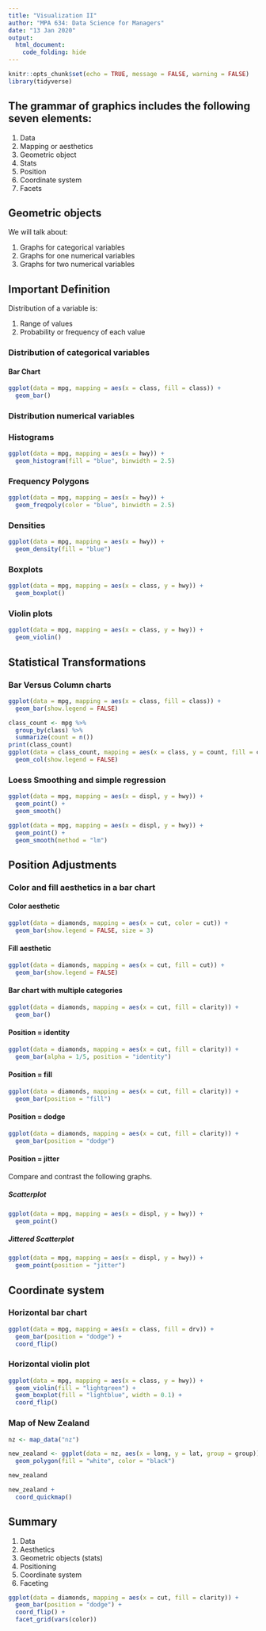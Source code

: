 ```yaml
---
title: "Visualization II"
author: "MPA 634: Data Science for Managers"
date: "13 Jan 2020"
output:
  html_document:
    code_folding: hide
---
```


```r
knitr::opts_chunk$set(echo = TRUE, message = FALSE, warning = FALSE)
library(tidyverse)
```

## The grammar of graphics includes the following seven elements:  
1.  Data
2.  Mapping or aesthetics
3.  Geometric object
4.  Stats
5.  Position
6.  Coordinate system
7.  Facets

## Geometric objects  

We will talk about:  

1.  Graphs for categorical variables
2.  Graphs for one numerical variables
3.  Graphs for two numerical variables

## Important Definition  

Distribution of a variable is:  

1. Range of values
2. Probability or frequency of each value  

### Distribution of  categorical variables

#### Bar Chart  

```r
ggplot(data = mpg, mapping = aes(x = class, fill = class)) +
  geom_bar()
```  

### Distribution numerical variables

### Histograms  

```r
ggplot(data = mpg, mapping = aes(x = hwy)) +
  geom_histogram(fill = "blue", binwidth = 2.5)
```  

### Frequency Polygons  

```r
ggplot(data = mpg, mapping = aes(x = hwy)) +
  geom_freqpoly(color = "blue", binwidth = 2.5)
``` 

### Densities  

```r
ggplot(data = mpg, mapping = aes(x = hwy)) +
  geom_density(fill = "blue")
```  

### Boxplots

```r
ggplot(data = mpg, mapping = aes(x = class, y = hwy)) +
  geom_boxplot()
```

### Violin plots  

```r
ggplot(data = mpg, mapping = aes(x = class, y = hwy)) +
  geom_violin()
```

## Statistical Transformations

### Bar Versus Column charts

```r
ggplot(data = mpg, mapping = aes(x = class, fill = class)) +
  geom_bar(show.legend = FALSE)
```  

```r
class_count <- mpg %>% 
  group_by(class) %>% 
  summarize(count = n())
print(class_count)
ggplot(data = class_count, mapping = aes(x = class, y = count, fill = class)) +
  geom_col(show.legend = FALSE)
```  

### Loess Smoothing and simple regression

```r
ggplot(data = mpg, mapping = aes(x = displ, y = hwy)) +
  geom_point() +
  geom_smooth()
```

```r
ggplot(data = mpg, mapping = aes(x = displ, y = hwy)) +
  geom_point() +
  geom_smooth(method = "lm")
```

## Position Adjustments

### Color and fill aesthetics in a bar chart

#### Color aesthetic

```r
ggplot(data = diamonds, mapping = aes(x = cut, color = cut)) +
  geom_bar(show.legend = FALSE, size = 3)
```  

#### Fill aesthetic

```r
ggplot(data = diamonds, mapping = aes(x = cut, fill = cut)) +
  geom_bar(show.legend = FALSE)
```

#### Bar chart with multiple categories

```r
ggplot(data = diamonds, mapping = aes(x = cut, fill = clarity)) +
  geom_bar()
```

#### Position = identity

```r
ggplot(data = diamonds, mapping = aes(x = cut, fill = clarity)) +
  geom_bar(alpha = 1/5, position = "identity")
```

#### Position = fill

```r
ggplot(data = diamonds, mapping = aes(x = cut, fill = clarity)) +
  geom_bar(position = "fill")
```  

#### Position = dodge  

```r
ggplot(data = diamonds, mapping = aes(x = cut, fill = clarity)) +
  geom_bar(position = "dodge")
```  

#### Position = jitter

Compare and contrast the following graphs.  

##### Scatterplot  

```r
ggplot(data = mpg, mapping = aes(x = displ, y = hwy)) +
  geom_point() 
```
##### Jittered Scatterplot  

```r
ggplot(data = mpg, mapping = aes(x = displ, y = hwy)) +
  geom_point(position = "jitter")
``` 

## Coordinate system

### Horizontal bar chart

```r
ggplot(data = mpg, mapping = aes(x = class, fill = drv)) +
  geom_bar(position = "dodge") +
  coord_flip()
```

### Horizontal violin plot
```r
ggplot(data = mpg, mapping = aes(x = class, y = hwy)) +
  geom_violin(fill = "lightgreen") +
  geom_boxplot(fill = "lightblue", width = 0.1) +
  coord_flip()
``` 

### Map of New Zealand  

```r
nz <- map_data("nz")

new_zealand <- ggplot(data = nz, aes(x = long, y = lat, group = group)) +
  geom_polygon(fill = "white", color = "black")

new_zealand

new_zealand +
  coord_quickmap()
```

## Summary  

1.  Data
2.  Aesthetics  
3.  Geometric objects (stats)
4.  Positioning
5.  Coordinate system
6.  Faceting

```r
ggplot(data = diamonds, mapping = aes(x = cut, fill = clarity)) +
  geom_bar(position = "dodge") +
  coord_flip() +
  facet_grid(vars(color))
```







